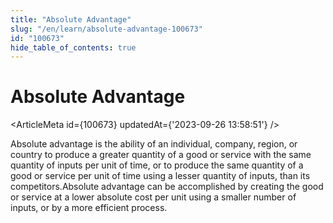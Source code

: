 ```yaml
---
title: "Absolute Advantage"
slug: "/en/learn/absolute-advantage-100673"
id: "100673"
hide_table_of_contents: true
---
```



# Absolute Advantage

<ArticleMeta id={100673} updatedAt={'2023-09-26 13:58:51'} />
<div className='border-solid border-b border-t-0 my-4 border-[var(--ifm-color-gray-300)]' />

Absolute advantage is the ability of an individual, company, region, or country to produce a greater quantity of a good or service with the same quantity of inputs per unit of time, or to produce the same quantity of a good or service per unit of time using a lesser quantity of inputs, than its competitors.Absolute advantage can be accomplished by creating the good or service at a lower absolute cost per unit using a smaller number of inputs, or by a more efficient process.

